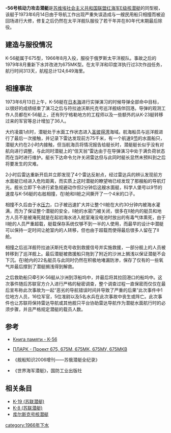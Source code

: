 {{潛艇
|名称= {{lang|ru|K}}-56 [[File:Naval_Ensign_of_the_Soviet_Union_(1950-1991).svg|30px]]
|图片= [[File:Submarine_Echo_II_class.jpg|300px]]
|照片说明= 航行中的E-2级潜艇
|舰种= 核动力巡航导弹潜艇
|舰名= 近卫军
|拥有国= 苏联
|前型= 
|次型= 
|同型= 
|竣工= ？
|结局= 20世纪80年代末期除役
|狀態= 
|水上吃水= 7.4 米
|水上排水量= 4,415 吨
|水下排水量= 5,760 吨
|极限潜深= 
|长度= 115.4 米
|阔度= 9.2-9.3米
|动力系统= 双座压水反应堆，单座汽轮机
|叶轴=
|水上极速= 18[[节|节]]
|潜航极速= 23.3节（60%功率输出，理论最大30节）
|燃料= 
|乘员= 104-109人<br />沉没时另有数十名随艇专家
|鱼雷= 8座533毫米[[鱼雷發射管|鱼雷發射管]]
|导弹= 8发П-500巡航导弹（675）
|其他武裝=
|结构= 双壳体
|续航力= 
|自持力= 50天
|其他= 
}}
'''{{lang|ru|K}}-56号核动力攻击潜艇'''是[[苏维埃社会主义共和国联盟|苏维埃社会主义共和国联盟]][[红海军|红海军]][[E级核潜艇|E级核潜艇]]的同型舰，该艇于1973年6月14日由于导航工作出现严重失误造成与一艘民用船只相撞而被迫回场进行大修，修复之后仍然在太平洋舰队服役了若干年并在80年代末期最后除役。
== 建造与服役情况 ==
K-56艇属于675型，1966年8月入役，服役于俄罗斯太平洋舰队。事故之后的1979年8月重新下水并改进为675MK型。在太平洋和印度洋执行过3次作战任务，航行时间313天，航程总计124,649海里。

== 相撞事故 ==
1973年6月13日上午，K-56艇在[[日本海|日本海]]进行实弹演习的时候导弹全部命中目标，以很好的成绩结束了演习之后与符拉迪沃斯托克号巡洋舰结伴回港。导弹的观测工作人员都在K-56艇上，还有列宁格勒地方的工程师以及一些额外的从K-23艇转移过来的军官等总计增加了36人。

大约凌晨1点时，潜艇处于水面工作状态进入[[圣彼得湾|圣彼得湾]]海域。航海船员与巡洋舰进行了最后一次接触，并记录下雷达发现前方75千米，有一个航速9[[节|节]]的水面船只，潜艇大约在2小时内接触，但当航海员将情况报告给艇长时，潜艇艇长似乎没有对航向进行调整，与此同时潜艇上的“信天翁”雷达由于在导弹演习中处于满负荷状态而在当时进行维护。艇长下达命令允许关闭雷达但与此同时艇长显然未预料到之后将要发生的灾难。

2小时后雷达重新开启并立即发现了4个雷达反射点，经过雷达兵的辨认发现前方水面艇已经进入危险距离，而实质上这时潜艇的瞭望哨已经发现了那艘船的导航灯光。舰长立即下令进行紧急规避动作但2分钟后这艘水面艇，科学人堡号以9节的速度与K-56艇的右舷相撞，在I舱和II舱之间撕开了一个4米的口子。

相撞不久后由于水[[压力|压力]]，口子被迅速扩大并让整个II舱在大约30分钟内被海水灌满，而为了保证整个潜艇的安全，II舱的水密门被关闭，很多在II舱内的艇员和地方人员不是被淹死就是在起初海水进入舱室淹没电池时放出的有毒气体熏死，由于II舱的人员严重超载，艇载保存系统仅够不到一半的人使用，而最早的设计中潜艇可以保持一定时间让舱室内的人转移，但也由于超载而使得最后很多人留在了II舱。

相撞之后巡洋舰符拉迪沃斯托克号收到救援信号并实施救援，一部分舰上的人员被转移到了巡洋舰上。最后潜艇被救援船只拖到了附近的沙洲上搁浅以保证潜艇不会下沉。在I舱内的22名艇员与此同时仍然在积极地堵漏防渗，保存了仅有的一些氧气并最后撑到了潜艇搁浅得到解救。

之后救助船只牵引K-56艇从沙洲到浮船坞中，并最后将其拉回港口的船坞中。这次事件随后苏联官方介入进行严格的秘密调查，整个调查过程一直保密而仅仅在最后宣布称此次事故为一起“恶劣的导航错误时间并导致了严重的后果”此次事件中1位地方人员，16位军官，5位准尉以及5名水兵在此次事故中丧生或阵亡。此次事件也让苏联将保持雷达导航或其他舰只平台协助雷达导航作为潜艇水面航行时的必须步骤，并且严格规定潜艇的载员人数。

== 参考 ==
* {{ru}}[https://web.archive.org/web/20050207151740/http://submarine.id.ru/memory/K56.htm Книга памяти - K-56]
* {{ru}}[https://web.archive.org/web/20050222082923/http://submarine.id.ru/sub.php?675 ПЛАРК - Проект 675, 675М, 675МК, 675МУ, 675МКВ]
* {{zh-cn}}《舰船知识2006增刊——苏俄潜艇全纪录》
* {{zh-cn}}《世界海军潜艇》，国防工业出版社

== 相关条目 ==

*[[K-19_(苏联潜艇)|K-19 (苏联潜艇)]]
*[[K-8_(苏联潜艇)|K-8 (苏联潜艇)]]
*[[库尔斯克号核潜艇|库尔斯克号核潜艇]]

{{苏俄潜艇}}[[category:1966年下水|category:1966年下水]]